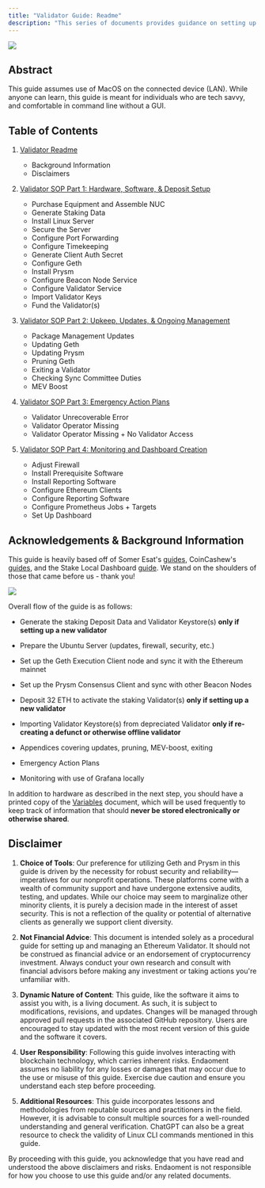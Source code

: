 ```yaml
---
title: "Validator Guide: Readme"
description: "This series of documents provides guidance on setting up and managing an Ethereum Validator (including updating, pruning, etc.). Additionally, emergency protocols are provided in the case of an unrecoverable error on the node or the manager of a validator disappears (but the validator can be accessed)."
---
```


![](../images/leslie.png)

## Abstract

This guide assumes use of MacOS on the connected device (LAN). While anyone can learn, this guide is meant for individuals who are tech savvy, and comfortable in command line without a GUI.

## Table of Contents

1. [Validator Readme](/validators/introduction)  
   * Background Information  
   * Disclaimers

2. [Validator SOP Part 1: Hardware, Software, & Deposit Setup](/validators/validator-sop-part1-setup)  
   * Purchase Equipment and Assemble NUC  
   * Generate Staking Data  
   * Install Linux Server  
   * Secure the Server  
   * Configure Port Forwarding  
   * Configure Timekeeping  
   * Generate Client Auth Secret  
   * Configure Geth  
   * Install Prysm  
   * Configure Beacon Node Service  
   * Configure Validator Service  
   * Import Validator Keys  
   * Fund the Validator(s)

3. [Validator SOP Part 2: Upkeep, Updates, & Ongoing Management](/validators/validator-sop-part2-upkeep)  
   * Package Management Updates  
   * Updating Geth  
   * Updating Prysm  
   * Pruning Geth  
   * Exiting a Validator  
   * Checking Sync Committee Duties  
   * MEV Boost

4. [Validator SOP Part 3: Emergency Action Plans](/validators/validator-sop-part3-emergency)  
   * Validator Unrecoverable Error  
   * Validator Operator Missing  
   * Validator Operator Missing + No Validator Access

5. [Validator SOP Part 4: Monitoring and Dashboard Creation](/validators/validator-sop-part4-monitoring)  
   * Adjust Firewall  
   * Install Prerequisite Software  
   * Install Reporting Software  
   * Configure Ethereum Clients  
   * Configure Reporting Software  
   * Configure Prometheus Jobs + Targets  
   * Set Up Dashboard

## Acknowledgements & Background Information

This guide is heavily based off of Somer Esat's [guides](https://someresat.medium.com), CoinCashew's [guides](https://www.google.com/url?sa=t&rct=j&q=&esrc=s&source=web&cd=&ved=2ahUKEwjxvYzFvZmCAxWhD1kFHcQiAH0QFnoECBQQAQ&url=https%3A%2F%2Fwww.coincashew.com%2Fcoins%2Foverview-eth%2Fguide-or-how-to-setup-a-validator-on-eth2-mainnet&usg=AOvVaw1dMCm5BKdKm5z7JoK1TDtD&opi=89978449), and the Stake Local Dashboard [guide](https://docs.stakelocal.io). We stand on the shoulders of those that came before us - thank you!

![](../images/flow.png)

Overall flow of the guide is as follows:

* Generate the staking Deposit Data and Validator Keystore(s) **only if setting up a new validator**

* Prepare the Ubuntu Server (updates, firewall, security, etc.)

* Set up the Geth Execution Client node and sync it with the Ethereum mainnet

* Set up the Prysm Consensus Client and sync with other Beacon Nodes

* Deposit 32 ETH to activate the staking Validator(s) **only if setting up a new validator**

* Importing Validator Keystore(s) from depreciated Validator **only if re-creating a defunct or otherwise offline validator**

* Appendices covering updates, pruning, MEV-boost, exiting

* Emergency Action Plans

* Monitoring with use of Grafana locally

In addition to hardware as described in the next step, you should have a printed copy of the [Variables](../images/variables.xlsx) document, which will be used frequently to keep track of information that should **never be stored electronically or otherwise shared**.

## Disclaimer

1. **Choice of Tools**: Our preference for utilizing Geth and Prysm in this guide is driven by the necessity for robust security and reliability—imperatives for our nonprofit operations. These platforms come with a wealth of community support and have undergone extensive audits, testing, and updates. While our choice may seem to marginalize other minority clients, it is purely a decision made in the interest of asset security. This is not a reflection of the quality or potential of alternative clients as generally we support client diversity.

2. **Not Financial Advice**: This document is intended solely as a procedural guide for setting up and managing an Ethereum Validator. It should not be construed as financial advice or an endorsement of cryptocurrency investment. Always conduct your own research and consult with financial advisors before making any investment or taking actions you're unfamiliar with.

3. **Dynamic Nature of Content**: This guide, like the software it aims to assist you with, is a living document. As such, it is subject to modifications, revisions, and updates. Changes will be managed through approved pull requests in the associated GitHub repository. Users are encouraged to stay updated with the most recent version of this guide and the software it covers.

4. **User Responsibility**: Following this guide involves interacting with blockchain technology, which carries inherent risks. Endaoment assumes no liability for any losses or damages that may occur due to the use or misuse of this guide. Exercise due caution and ensure you understand each step before proceeding.

5. **Additional Resources**: This guide incorporates lessons and methodologies from reputable sources and practitioners in the field. However, it is advisable to consult multiple sources for a well-rounded understanding and general verification. ChatGPT can also be a great resource to check the validity of Linux CLI commands mentioned in this guide.

By proceeding with this guide, you acknowledge that you have read and understood the above disclaimers and risks. Endaoment is not responsible for how you choose to use this guide and/or any related documents.